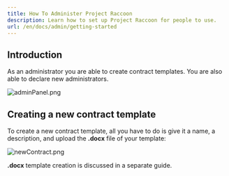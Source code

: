```yaml
---
title: How To Administer Project Raccoon
description: Learn how to set up Project Raccoon for people to use.
url: /en/docs/admin/getting-started
---
```


## Introduction

As an administrator you are able to create contract templates. You are also able
to declare new administrators.

![adminPanel.png](/images/en/admin/adminPanel.png)

## Creating a new contract template

To create a new contract template, all you have to do is give it a name, a
description, and upload the **.docx** file of your template:

![newContract.png](/images/en/admin/newContract.png)

**.docx** template creation is discussed in a separate guide.
